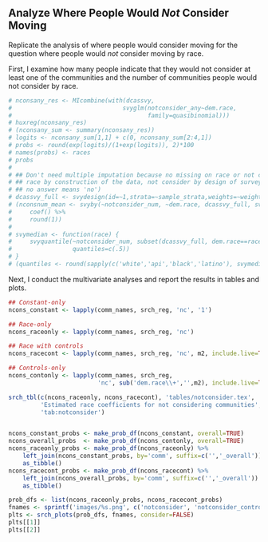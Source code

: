 ## Analyze Where People Would *Not* Consider Moving

Replicate the analysis of where people would consider moving for the question where people would *not* consider moving by race. 

First, I examine how many people indicate that they would not consider at least one of the communities and the number of communities people would not consider by race. 

```{r not-consider-any}
# nconsany_res <- MIcombine(with(dcassvy,
#                               svyglm(notconsider_any~dem.race, 
#                                      family=quasibinomial)))
# huxreg(nconsany_res)
# (nconsany_sum <- summary(nconsany_res))
# logits <- nconsany_sum[1,1] + c(0, nconsany_sum[2:4,1])
# probs <- round(exp(logits)/(1+exp(logits)), 2)*100
# names(probs) <- races
# probs
# 
# ## Don't need multiple imputation because no missing on race or not consider:
# ## race by construction of the data, not consider by design of survey (i.e., 
# ## no answer means 'no')
# dcassvy_full <- svydesign(id=~1,strata=~sample_strata,weights=~weight,data=dcas)
# (nconsnum_mean <- svyby(~notconsider_num, ~dem.race, dcassvy_full, svymean) %>%
#     coef() %>%
#     round(1))
# 
# svymedian <- function(race) {
#     svyquantile(~notconsider_num, subset(dcassvy_full, dem.race==race),
#                 quantiles=c(.5))
# }
# (quantiles <- round(sapply(c('white','api','black','latino'), svymedian), 1))
```

<!-- `#r probs[1]`% of whites indicated at least one community that they would not consider at least one of the eleven other multiethnic neighborhoods on the list; `#r probs[2]`% of Asians, `#r probs[3]`% of blacks, and `#r probs[4]`% of Asians. -->

<!-- The mean number of communities selected by whites was `#r nconsnum_mean[1]`, by Asians was `#r nconsnum_mean[2]`, by blacks was `#r nconsnum_mean[3]`, and by Latinos was `#r nconsnum_mean[4]`. -->

Next, I conduct the multivariate analyses and report the results in tables and plots.

```{r not-consider-analysis}
## Constant-only
ncons_constant <- lapply(comm_names, srch_reg, 'nc', '1')

## Race-only
ncons_raceonly <- lapply(comm_names, srch_reg, 'nc')

## Race with controls
ncons_racecont <- lapply(comm_names, srch_reg, 'nc', m2, include.live=TRUE)

## Controls-only
ncons_contonly <- lapply(comm_names, srch_reg, 
                         'nc', sub('dem.race\\+','',m2), include.live=TRUE)

srch_tbl(c(ncons_raceonly, ncons_racecont), 'tables/notconsider.tex',
         'Estimated race coefficients for not considering communities',
         'tab:notconsider')


ncons_constant_probs <- make_prob_df(ncons_constant, overall=TRUE)
ncons_overall_probs  <- make_prob_df(ncons_contonly, overall=TRUE)
ncons_raceonly_probs <- make_prob_df(ncons_raceonly) %>%
    left_join(ncons_constant_probs, by='comm', suffix=c('','_overall')) %>%
    as_tibble()
ncons_racecont_probs <- make_prob_df(ncons_racecont) %>%
    left_join(ncons_overall_probs, by='comm', suffix=c('','_overall')) %>%
    as_tibble()

prob_dfs <- list(ncons_raceonly_probs, ncons_racecont_probs)
fnames <- sprintf('images/%s.png', c('notconsider', 'notconsider_controls'))
plts <- srch_plots(prob_dfs, fnames, consider=FALSE)
plts[[1]]
plts[[2]]
```
